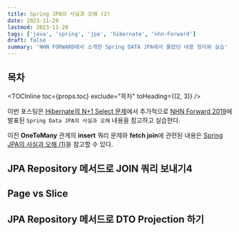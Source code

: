 ```yaml
---
title: Spring JPA의 사실과 오해 (2)
date: 2023-11-20
lastmod: 2023-11-20
tags: ['java', 'spring', 'jpa', 'hibernate', 'nhn-Forward']
draft: false
summary: 'NHN FORWARD에서 소개한 Spring DATA JPA에서 몰랐던 내용 정리와 실습'
---
```


## 목차

<TOCInline toc={props.toc} exclude="목차" toHeading={(2, 3)} />

이번 포스팅은 [Hibernate의 N+1 Select 문제](/blog/spring/spring-jpa-np1)에서 추가적으로
[NHN Forward 2019](https://www.youtube.com/watch?v=rYj8PLIE6-k&list=PL42XJKPNDepZVLkCM4yEKmU4LHyXjzChy&index=7)에 발표된
`Spring Data JPA의 사실과 오해` 내용을 참고하고 실습한다.

이전 **OneToMany** 관계의 **insert** 쿼리 문제와 **fetch join**에 관련된 내용은 [Spring JPA의 사실과 오해 (1)](/blog/spring/spring-jpa-nhn-cloud1)을 참고할 수 있다.

## JPA Repository 메서드로 JOIN 쿼리 보내기4

## Page vs Slice

## JPA Repository 메서드로 DTO Projection 하기
